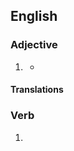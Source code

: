 ==English==

===Adjective===
{{en-adj}}

# {{lb|en|British spelling}} {{alternative spelling of|en|patronizing}}
#* {{quote-journal|en|date=2022 January 12|author=Nigel Harris|title=Comment: Unhappy start to 2022|journal=RAIL|issue=948|page=3|text=As for the IRP, Secretary of State Grant Shapps continues to peddle snake oil, smoke and mirrors. His reaction to near-universal IRP condemnation from politicians, local and national media, and all but a few rail specialists was to dismiss the lot of us (in the condescending and '''patronising''' tone we have now come to expect) as "critics and naysayers".}}

====Translations====
{{trans-see|offensively condescending|condescending}}

===Verb===
{{head|en|verb form}}

# {{present participle of|en|patronise|nocat=1}}